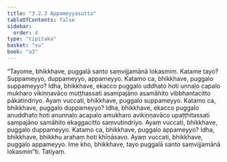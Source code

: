 ```yaml
---
title: "3.2.3 Appameyyasutta"
tableOfContents: false
sidebar:
  order: 4
type: "tipitaka"
basket: "su"
book: "a3"
---
```



<DynamicBreadcrumb />

<Division number="116" book="a3" bookNo="15" page="269">

<Paragraph number="912" book="a3">
“Tayome, bhikkhave, puggalā santo saṃvijjamānā lokasmiṃ. Katame tayo? Suppameyyo, duppameyyo, appameyyo. Katamo ca, bhikkhave, puggalo suppameyyo? Idha, bhikkhave, ekacco puggalo uddhato hoti unnaḷo capalo mukharo vikiṇṇavāco muṭṭhassati asampajāno asamāhito vibbhantacitto pākatindriyo. Ayaṃ vuccati, bhikkhave, puggalo suppameyyo.
</Paragraph>

<Paragraph number="913" book="a3">
Katamo ca, bhikkhave, puggalo duppameyyo? Idha, bhikkhave, ekacco puggalo anuddhato hoti anunnaḷo acapalo amukharo avikiṇṇavāco upaṭṭhitassati sampajāno samāhito ekaggacitto saṃvutindriyo. Ayaṃ vuccati, bhikkhave, puggalo duppameyyo.
</Paragraph>

<Paragraph number="914" book="a3">
Katamo ca, bhikkhave, puggalo appameyyo? Idha, bhikkhave, bhikkhu arahaṃ hoti khīṇāsavo. Ayaṃ vuccati, bhikkhave, puggalo appameyyo. Ime kho, bhikkhave, tayo puggalā santo saṃvijjamānā lokasmin”ti.

</Paragraph>
</Division>

<Paragraph number="915" type="center" book="a3">
Tatiyaṃ.
</Paragraph>